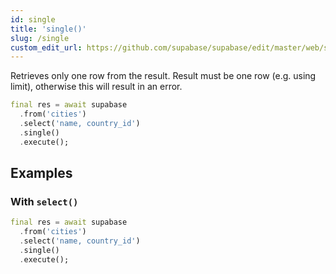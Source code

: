```yaml
---
id: single
title: 'single()'
slug: /single
custom_edit_url: https://github.com/supabase/supabase/edit/master/web/spec/supabase_dart_v1_ref.yml
---
```



Retrieves only one row from the result. Result must be one row (e.g. using limit), otherwise this will result in an error.

```dart
final res = await supabase
  .from('cities')
  .select('name, country_id')
  .single()
  .execute();
```

## Examples

### With `select()`

```dart
final res = await supabase
  .from('cities')
  .select('name, country_id')
  .single()
  .execute();
```

